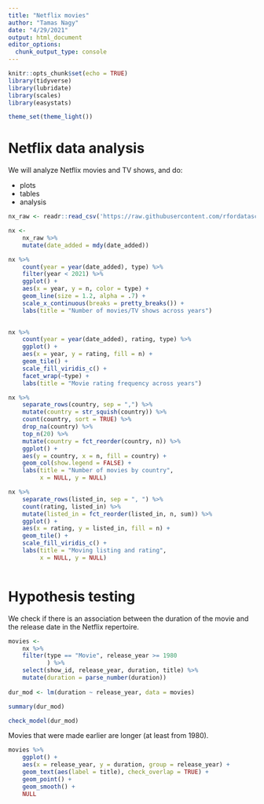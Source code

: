 ```yaml
---
title: "Netflix movies"
author: "Tamas Nagy"
date: "4/29/2021"
output: html_document
editor_options: 
  chunk_output_type: console
---
```


```r
knitr::opts_chunk$set(echo = TRUE)
library(tidyverse)
library(lubridate)
library(scales)
library(easystats)

theme_set(theme_light())
```

# Netflix data analysis

We will analyze Netflix movies and TV shows, and do:

-   plots
-   tables
-   analysis

```r
nx_raw <- readr::read_csv('https://raw.githubusercontent.com/rfordatascience/tidytuesday/master/data/2021/2021-04-20/netflix_titles.csv')

nx <- 
    nx_raw %>% 
    mutate(date_added = mdy(date_added))

```

```r

nx %>% 
    count(year = year(date_added), type) %>% 
    filter(year < 2021) %>% 
    ggplot() +
    aes(x = year, y = n, color = type) +
    geom_line(size = 1.2, alpha = .7) +
    scale_x_continuous(breaks = pretty_breaks()) +
    labs(title = "Number of movies/TV shows across years")
    

```

```r

nx %>% 
    count(year = year(date_added), rating, type) %>% 
    ggplot() +
    aes(x = year, y = rating, fill = n) +
    geom_tile() +
    scale_fill_viridis_c() +
    facet_wrap(~type) +
    labs(title = "Movie rating frequency across years")

```


```r
nx %>% 
    separate_rows(country, sep = ",") %>% 
    mutate(country = str_squish(country)) %>% 
    count(country, sort = TRUE) %>% 
    drop_na(country) %>% 
    top_n(20) %>% 
    mutate(country = fct_reorder(country, n)) %>% 
    ggplot() +
    aes(y = country, x = n, fill = country) +
    geom_col(show.legend = FALSE) +
    labs(title = "Number of movies by country", 
         x = NULL, y = NULL)

```

```r

nx %>% 
    separate_rows(listed_in, sep = ", ") %>% 
    count(rating, listed_in) %>% 
    mutate(listed_in = fct_reorder(listed_in, n, sum)) %>% 
    ggplot() +
    aes(x = rating, y = listed_in, fill = n) +
    geom_tile() +
    scale_fill_viridis_c() +
    labs(title = "Moving listing and rating",
         x = NULL, y = NULL)
    
```

# Hypothesis testing

We check if there is an association between the duration of the movie and the release date in the Netflix repertoire.

```r

movies <- 
    nx %>% 
    filter(type == "Movie", release_year >= 1980
           ) %>% 
    select(show_id, release_year, duration, title) %>% 
    mutate(duration = parse_number(duration))
    
dur_mod <- lm(duration ~ release_year, data = movies)

summary(dur_mod)

check_model(dur_mod)

```

Movies that were made earlier are longer (at least from 1980).

```r

movies %>% 
    ggplot() +
    aes(x = release_year, y = duration, group = release_year) +
    geom_text(aes(label = title), check_overlap = TRUE) +
    geom_point() +
    geom_smooth() +
    NULL

```


